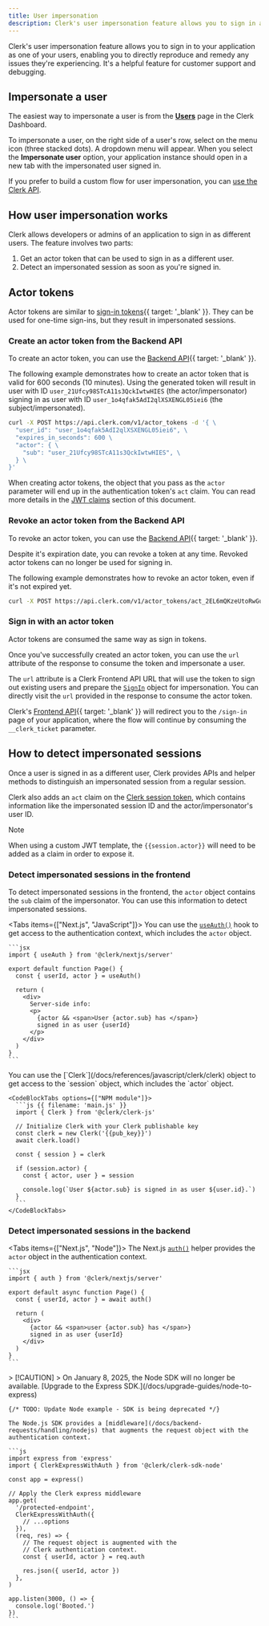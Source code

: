 ```yaml
---
title: User impersonation
description: Clerk's user impersonation feature allows you to sign in as different users to offer customer support or debug issues.
---
```


Clerk's user impersonation feature allows you to sign in to your application as one of your users, enabling you to directly reproduce and remedy any issues they're experiencing. It's a helpful feature for customer support and debugging.

## Impersonate a user

The easiest way to impersonate a user is from the **[Users](https://dashboard.clerk.com/last-active?path=users)** page in the Clerk Dashboard.

To impersonate a user, on the right side of a user's row, select on the menu icon (three stacked dots). A dropdown menu will appear. When you select the **Impersonate user** option, your application instance should open in a new tab with the impersonated user signed in.

If you prefer to build a custom flow for user impersonation, you can [use the Clerk API](/docs/custom-flows/user-impersonation).

## How user impersonation works

Clerk allows developers or admins of an application to sign in as different users. The feature involves two parts:

1. Get an actor token that can be used to sign in as a different user.
1. Detect an impersonated session as soon as you're signed in.

## Actor tokens

Actor tokens are similar to [sign-in tokens](/docs/reference/backend-api/tag/Sign-in-Tokens#operation/CreateSignInToken){{ target: '_blank' }}. They can be used for one-time sign-ins, but they result in impersonated sessions.

### Create an actor token from the Backend API

To create an actor token, you can use the [Backend API](/docs/reference/backend-api/tag/Actor-Tokens#operation/CreateActorToken){{ target: '_blank' }}.

The following example demonstrates how to create an actor token that is valid for 600 seconds (10 minutes). Using the generated token will result in user with ID `user_21Ufcy98STcA11s3QckIwtwHIES` (the actor/impersonator) signing in as user with ID `user_1o4qfak5AdI2qlXSXENGL05iei6` (the subject/impersonated).

```bash
curl -X POST https://api.clerk.com/v1/actor_tokens -d '{ \
  "user_id": "user_1o4qfak5AdI2qlXSXENGL05iei6", \
  "expires_in_seconds": 600 \
  "actor": { \
    "sub": "user_21Ufcy98STcA11s3QckIwtwHIES", \
  } \
}'
```

When creating actor tokens, the object that you pass as the `actor` parameter will end up in the authentication token's `act` claim. You can read more details in the [JWT claims](#jwt-claims) section of this document.

### Revoke an actor token from the Backend API

To revoke an actor token, you can use the [Backend API](/docs/reference/backend-api/tag/Actor-Tokens#operation/RevokeActorToken){{ target: '_blank' }}.

Despite it's expiration date, you can revoke a token at any time. Revoked actor tokens can no longer be used for signing in.

The following example demonstrates how to revoke an actor token, even if it's not expired yet.

```bash
curl -X POST https://api.clerk.com/v1/actor_tokens/act_2EL6mQKzeUtoRwGuLZsznyfkIsH/revoke
```

### Sign in with an actor token

Actor tokens are consumed the same way as sign in tokens.

Once you've successfully created an actor token, you can use the `url` attribute of the response to consume the token and impersonate a user.

The `url` attribute is a Clerk Frontend API URL that will use the token to sign out existing users and prepare the [`SignIn`](/docs/references/javascript/sign-in/sign-in) object for impersonation. You can directly visit the `url` provided in the response to consume the actor token.

Clerk's [Frontend API](/docs/reference/frontend-api/){{ target: '_blank' }} will redirect you to the `/sign-in` page of your application, where the flow will continue by consuming the `__clerk_ticket` parameter.

## How to detect impersonated sessions

Once a user is signed in as a different user, Clerk provides APIs and helper methods to distinguish an impersonated session from a regular session.

Clerk also adds an `act` claim on the [Clerk session token](/docs/backend-requests/resources/session-tokens), which contains information like the impersonated session ID and the actor/impersonator's user ID.

> [!NOTE]
> When using a custom JWT template, the `{{session.actor}}` will need to be added as a claim in order to expose it.

### Detect impersonated sessions in the frontend

To detect impersonated sessions in the frontend, the `actor` object contains the `sub` claim of the impersonator. You can use this information to detect impersonated sessions.

<Tabs items={["Next.js", "JavaScript"]}>
  <Tab>
    You can use the [`useAuth()`](/docs/references/react/use-auth) hook to get access to the authentication context, which includes the `actor` object.

    ```jsx
    import { useAuth } from '@clerk/nextjs/server'

    export default function Page() {
      const { userId, actor } = useAuth()

      return (
        <div>
          Server-side info:
          <p>
            {actor && <span>User {actor.sub} has </span>}
            signed in as user {userId}
          </p>
        </div>
      )
    }
    ```
  </Tab>

  <Tab>
    You can use the [`Clerk`](/docs/references/javascript/clerk/clerk) object to get access to the `session` object, which includes the `actor` object.

    <CodeBlockTabs options={["NPM module"]}>
      ```js {{ filename: 'main.js' }}
      import { Clerk } from '@clerk/clerk-js'

      // Initialize Clerk with your Clerk publishable key
      const clerk = new Clerk('{{pub_key}}')
      await clerk.load()

      const { session } = clerk

      if (session.actor) {
        const { actor, user } = session

        console.log(`User ${actor.sub} is signed in as user ${user.id}.`)
      }
      ```
    </CodeBlockTabs>
  </Tab>
</Tabs>

### Detect impersonated sessions in the backend

<Tabs items={["Next.js", "Node"]}>
  <Tab>
    The Next.js [`auth()`](/docs/references/nextjs/auth) helper provides the `actor` object in the authentication context.

    ```jsx
    import { auth } from '@clerk/nextjs/server'

    export default async function Page() {
      const { userId, actor } = await auth()

      return (
        <div>
          {actor && <span>user {actor.sub} has </span>}
          signed in as user {userId}
        </div>
      )
    }
    ```
  </Tab>

  <Tab>
    > [!CAUTION]
    > On January 8, 2025, the Node SDK will no longer be available. [Upgrade to the Express SDK.](/docs/upgrade-guides/node-to-express)

    {/* TODO: Update Node example - SDK is being deprecated */}

    The Node.js SDK provides a [middleware](/docs/backend-requests/handling/nodejs) that augments the request object with the authentication context.

    ```js
    import express from 'express'
    import { ClerkExpressWithAuth } from '@clerk/clerk-sdk-node'

    const app = express()

    // Apply the Clerk express middleware
    app.get(
      '/protected-endpoint',
      ClerkExpressWithAuth({
        // ...options
      }),
      (req, res) => {
        // The request object is augmented with the
        // Clerk authentication context.
        const { userId, actor } = req.auth

        res.json({ userId, actor })
      },
    )

    app.listen(3000, () => {
      console.log('Booted.')
    })
    ```
  </Tab>
</Tabs>

